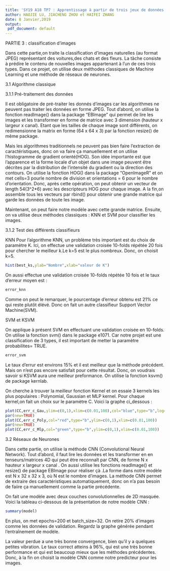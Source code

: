 ```yaml
---
title: 'SY19 A18 TP7 : Apprentissage à partir de trois jeux de données réelles'
author: HAOJIE LU, JIACHENG ZHOU et HAIFEI ZHANG
date: 8 Janvier,2019
output:
 pdf_document: default
---
```

PARTIE 3 : classification d'images

  Dans cette partie,on traite la classification d’images naturelles (au format JPEG) représentant des voitures,des chats et des fleurs. La tâche consiste à prédire le contenu de nouvelles images appartenant à l’un de ces trois types. Dans ce projet, on utilise deux méthodes classiques de Machine Learning et une méthode de réseaux de neurones.
  
  3.1 Algorithme classique
  
  3.1.1 Pré-traitement des données
  
  Il est obligatoire de pré-traiter les donnés d'images car les algorithmes ne peuvent pas traiter les données en forme JPEG. Tout d'abord, on utilise la fonction readImage() dans la package "EBImage" qui permet de lire les images  et les transformer en forme de matrice avec 3 dimension (hauteur x largeur x canal). Etant que les tailles de chaque image sont différents, on redimensionne la matrix en forme (64 x 64 x 3) par la fonction resize() de même package.
  
  Mais les algorithmes traditionnels ne peuvent pas bien faire l'extraction de caractéristiques, donc on va faire ça manuellement et on utilise l'histogramme de gradient orienté(HOG). Son idée importante est que l'apparence et la forme locale d'un objet dans une image peuvent être décrites par la distribution de l'intensité du gradient ou la direction des contours. On utilise la fonction HOG() dans la package "OpenImageR" et on met cells=3 pourle nombre de division et orientations = 6 pour le nombre d'orientation. Donc, après cette opération, on peut obtenir un vecteur de length 54(3^2*6) avec les descripteurs HOG pour chaque image. A la fin,on assemble tous les vecteurs par rbind() pour obtenir une grande matrice qui garde les données de toute les image.
  
  Maintenant, on peut faire notre modèle avec cette grande matrice. Ensuite, on va utilise deux méthodes classiques : KNN et SVM pour classifier les images.
  
  3.1.2 Test des différents classifieurs
  
  KNN
  Pour l'algorithme KNN, un problème très important est du choix de paramètre K. Ici, on effectue une validation croisée 10-folds répétée 20 fois pour chercher le meilleur k.Le k=5 est le plus nombreux. Donc, on choisit k=5.
```r
hist(best_ks,ylab="Nombre",xlab="valeur de K")
```
  On aussi effectue une validation croisée 10-folds répétée 10 fois et le taux d'erreur moyen est :
```r
error_knn
```
  Comme on peut le remarquer, le pourcentage d’erreur obtenu est 21% ce qui reste plutôt élévé. Donc on fait un autre classifieur Support Vector Machine(SVM).
  
  SVM et KSVM
  
  On applique à présent SVM en effectuant une validation croisée en 10-folds. On utilise la fonction svm() dans le package e1071. Car notre projet est une classification de 3 types, il est important de metter la paramètre probabilites= TRUE.
```r
error_svm
```
  Le taux d'errur est environs 15% et il est meilleur  que la méthode précédent. Mais on n'est pas encore satisfait pour cette résultat. Donc, on voudrais savoir si KSVM aura une meilleur preformance. On utilise la fonction ksvm() de package kernlab.
  
  On cherche à trouver la meilleur fonction Kernel et on essaie 3 kernels les plus populaires  : Polynomial, Gaussian et MLP kernel. Pour chaque kernel,on fait un choix sur le paramètre C. Voici la graphe ci_dessous : 
```r
plot(CC,err_c_Gau,ylim=c(0,1),xlim=c(0.01,100),col="blue",type="b",log="x",xlab="C",ylab="CV Error")
par(new=TRUE)
plot(CC,err_c_Poly,col="red",type="b",ylim=c(0,1),xlim=c(0.01,100))
par(new=TRUE)
plot(CC,err_c_Mlp,col="green",type="b",ylim=c(0,1),xlim=c(0.01,100))
```
  
  
  3.2 Réseaux de Neurones
  
  Dans cette partie, on utilise la méthode CNN (Convolutional Neural Network). Tout d'abord, il faut lire les données et les transformer en en tenseurs/matrices 4D qui peut être reconnaît par CNN,  de forme N x hauteur x largeur x canal . On aussi utilise les fonctions readImage() et resize() de package EBImage pour réaliser çà .La forme dans notre modèle est N x 32 x 32 x 3, où N est le nombre d'images. La méthode CNN permet de extraire des caractéristiques automatiquement, donc on n'a pas besoin de faiire ça manuellement comme la partie précédente. 
  
  On fait une modèle avec deux couches convolutionnelles de 2D masquée. Voici la tableau ci-dessous de la présentation de notre modèle CNN :
```r
summary(model)
```
  En plus, on met epochs=200 et batch_size=32. On retire 20% d'images comme les données de validation. Regardz la graphe générée pendant l'entraînement de modèle. 

  La valeur perdue a une très bonne convergence, bien qu'il y a quelques petites vibration. Le taux correct atteins à 96%, qui est une très bonne performance et qui est beaucoup mieux que les méthodes précédentes. Donc, à la fin on choisit la modèle CNN comme notre predicteur pour les images.
  
  
  
  
  
  
  
  
  
  
  
  
  
  
  
  
  
  
  
  
  
  
  